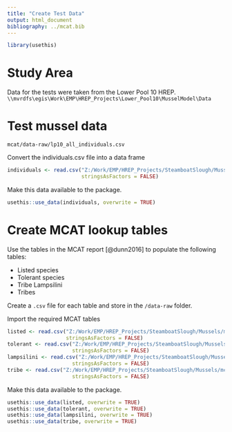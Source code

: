 ```yaml
---
title: "Create Test Data"
output: html_document
bibliography: ../mcat.bib
---
```


```r
library(usethis)
```


# Study Area
Data for the tests were taken from the Lower Pool 10 HREP. `\\mvrdfs\egis\Work\EMP\HREP_Projects\Lower_Pool10\MusselModel\Data`

# Test mussel data
`mcat/data-raw/lp10_all_individuals.csv`

Convert the individuals.csv file into a data frame
```r
individuals <- read.csv("Z:/Work/EMP/HREP_Projects/SteamboatSlough/Mussels/mcat/data-raw/lp10_all_individuals.csv", 
                        stringsAsFactors = FALSE)
```

Make this data available to the package. 
```r
usethis::use_data(individuals, overwrite = TRUE)
```


# Create MCAT lookup tables
Use the tables in the MCAT report [@dunn2016] to populate the following tables:

* Listed species
* Tolerant species
* Tribe Lampsilini
* Tribes

Create a `.csv` file for each table and store in the `/data-raw` folder. 

Import the required MCAT tables
```r
listed <- read.csv("Z:/Work/EMP/HREP_Projects/SteamboatSlough/Mussels/mcat/data-raw/listed.csv", 
                   stringsAsFactors = FALSE)
tolerant <- read.csv("Z:/Work/EMP/HREP_Projects/SteamboatSlough/Mussels/mcat/data-raw/tolerant.csv", 
                     stringsAsFactors = FALSE)
lampsilini <- read.csv("Z:/Work/EMP/HREP_Projects/SteamboatSlough/Mussels/mcat/data-raw/lampsilini.csv", 
                     stringsAsFactors = FALSE)
tribe <- read.csv("Z:/Work/EMP/HREP_Projects/SteamboatSlough/Mussels/mcat/data-raw/tribe.csv", 
                     stringsAsFactors = FALSE)
```

Make this data available to the package. 
```r
usethis::use_data(listed, overwrite = TRUE)
usethis::use_data(tolerant, overwrite = TRUE)
usethis::use_data(lampsilini, overwrite = TRUE)
usethis::use_data(tribe, overwrite = TRUE)
```

